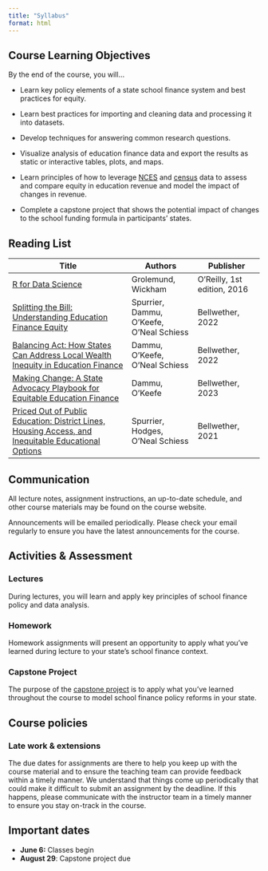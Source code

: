 ```yaml
---
title: "Syllabus"
format: html
---
```


## Course Learning Objectives

By the end of the course, you will...

-   Learn key policy elements of a state school finance system and best practices for equity.

-   Learn best practices for importing and cleaning data and processing it into datasets.

-   Develop techniques for answering common research questions.

-   Visualize analysis of education finance data and export the results as static or interactive tables, plots, and maps.

-   Learn principles of how to leverage [NCES](https://nces.ed.gov/ccd/) and [census](https://walker-data.com/tidycensus/) data to assess and compare equity in education revenue and model the impact of changes in revenue.

-   Complete a capstone project that shows the potential impact of changes to the school funding formula in participants' states.

## Reading List

| Title                                                                                                                                                  | Authors                                  | Publisher                   |
|----------------------------------|-------------------|-------------------|
| [R for Data Science](http://r4ds.had.co.nz/)                                                                                                           | Grolemund, Wickham                       | O'Reilly, 1st edition, 2016 |
| [Splitting the Bill: Understanding Education Finance Equity](https://bellwether.org/publications/splitting-the-bill/)                                  | Spurrier, Dammu, O'Keefe, O'Neal Schiess | Bellwether, 2022            |
| [Balancing Act: How States Can Address Local Wealth Inequity in Education Finance](https://bellwether.org/publications/balancing-act/)                 | Dammu, O'Keefe, O'Neal Schiess           | Bellwether, 2022            |
| [Making Change: A State Advocacy Playbook for Equitable Education Finance](https://bellwether.org/publications/making-change/)                         | Dammu, O'Keefe                           | Bellwether, 2023            |
| [Priced Out of Public Education: District Lines, Housing Access, and Inequitable Educational Options](https://bellwether.org/publications/priced-out/) | Spurrier, Hodges, O'Neal Schiess         | Bellwether, 2021            |

## Communication

All lecture notes, assignment instructions, an up-to-date schedule, and other course materials may be found on the course website.

Announcements will be emailed periodically. Please check your email regularly to ensure you have the latest announcements for the course.

## Activities & Assessment

### Lectures

During lectures, you will learn and apply key principles of school finance policy and data analysis.

### Homework

Homework assignments will present an opportunity to apply what you've learned during lecture to your state's school finance context.

### Capstone Project

The purpose of the [capstone project](/project/) is to apply what you've learned throughout the course to model school finance policy reforms in your state.

## Course policies

### Late work & extensions

The due dates for assignments are there to help you keep up with the course material and to ensure the teaching team can provide feedback within a timely manner. We understand that things come up periodically that could make it difficult to submit an assignment by the deadline. If this happens, please communicate with the instructor team in a timely manner to ensure you stay on-track in the course.

## Important dates

-   **June 6:** Classes begin
-   **August 29**: Capstone project due

